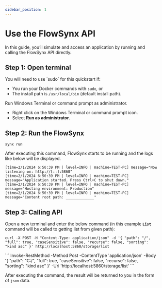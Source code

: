 ```yaml
---
sidebar_position: 1
---
```


# Use the FlowSynx API

In this guide, you’ll simulate and access an application by running and calling the FlowSynx API directly.

## Step 1: Open terminal

<Tabs groupId="operating-systems">
  <TabItem value="linuxMacOs" label="Linux/MacOS">
  You will need to use `sudo` for this quickstart if:

  - You run your Docker commands with `sudo`, or
  - The install path is `/usr/local/bin` (default install path).
  </TabItem>
  <TabItem value="windows" label="Windows">
  Run Windows Terminal or command prompt as administrator.

  - Right click on the Windows Terminal or command prompt icon.
  - Select **Run as administrator**.
  </TabItem>
</Tabs>

## Step 2: Run the FlowSynx
```
synx run
```
After executing this command, FlowSynx starts to be running and the logs like below will be displayed.

```
[time=2/1/2024 6:50:39 PM | level=INFO | machine=TEST-PC] message="Now listening on: http://[::]:5860"
[time=2/1/2024 6:50:39 PM | level=INFO | machine=TEST-PC] message="Application started. Press Ctrl+C to shut down."
[time=2/1/2024 6:50:39 PM | level=INFO | machine=TEST-PC] message="Hosting environment: Production"
[time=2/1/2024 6:50:39 PM | level=INFO | machine=TEST-PC] message="Content root path: _____________"
```

## Step 3: Calling API
Open a new terminal and enter the below command (in this example **`List`** command will be called to getting list from given path):
<Tabs groupId="httpApi">
  <TabItem value="bashHttpApi" label="HTTP API (Bash)">
  ```
  curl -X POST -H "Content-Type: application/json" -d '{ "path": "/", "full": true, "caseSensitive": false, "recurse": false, "sorting": "kind asc" }' http://localhost:5860/storage/list
  ```
  </TabItem>
  <TabItem value="powershellHttpApi" label="HTTP API (PowerShell)">
  ```
  Invoke-RestMethod -Method Post -ContentType 'application/json' -Body '{ "path": "C:/", "full": true, "caseSensitive": false, "recurse": false, "sorting": "kind asc" }' -Uri 'http://localhost:5860/storage/list'
  ```
  </TabItem>
</Tabs>

After executing the command, the result will be returned to you in the form of `json` data.